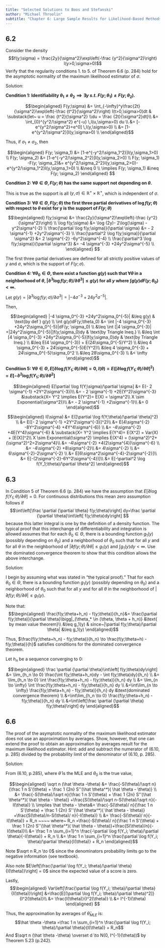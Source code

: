 ```yaml
---
title: "Selected Solutions to Boos and Stefanski"
author: "Michael Throolin"
subtitle: "Chapter 6: Large Sample Results for Likelihood-Based Methods"
---
```


## 6.2

Consider the density $$f(y;\sigma) = \frac{2y}{\sigma^2}\exp\left(-\frac {y^2}{\sigma^2}\right) I(y>0,\sigma>0)$$ Verify that the regularity conditions 1. to 5. of Theorem 6.6 (p. 284) hold for the asymptotic normality of the maximum likelihood estimator of $\sigma$.

Solution:

**Condition 1: Identifiability $\theta_1 \neq \theta_2 \implies \exists y  ~s.t.~ F(y;\theta_1) \neq F(y;\theta_2)$.**

$$\begin{aligned}
F(y;\sigma) &= \int_{-\infty}^y\frac{2t}{\sigma^2}\exp\left(-\frac {t^2}{\sigma^2}\right) I(t>0,\sigma>0)dt & \substack{let~ u = \frac {t^2}{\sigma^2} \\du = \frac {2t}{\sigma^2}dt}\\
&= \int_{0}^{y^2/\sigma^2} e^{-u} \,I(u,\sigma>0) du \\
&= [-e^{y^2/\sigma^2}+e^0]  \,I(y,\sigma>0) \\
&= [1-e^{y^2/\sigma^2}]I(y,\sigma>0) \\
\end{aligned}$$

Thus, if $\sigma_1 \neq \sigma_2$, then

$$\begin{aligned}
F(y; \sigma_1) &= [1-e^{-y^2/\sigma_1^2}]I(y,\sigma_1>0) \\
F(y; \sigma_2) &= [1-e^{-y^2/\sigma_2^2}]I(y,\sigma_2>0) \\
F(y; \sigma_1) -F(y; \sigma_2)&=  e^{y^2/\sigma_2^2}I(y,\sigma_2>0)-e^{y^2/\sigma_1^2}I(y,\sigma_1>0) \\
&\neq 0  \\
\implies F(y; \sigma_1) &\neq F(y; \sigma_2)
\end{aligned}
$$

**Condition 2: $\forall \theta \in \Theta, F(y;\theta)$ has the same support not depending on $\theta$.**

This is true as the support is all $(y, \sigma) \in \mathbb R^+ \times \mathbb R^+$, which is independent of $\sigma$.

**Condition 3: $\forall \theta \in \Theta, F(y;\theta)$ the first three partial derivatives of $\log f(y;\theta)$ with respect to $\theta$ exist for y is the support of $F(y;\theta)$**

$$\begin{aligned}
f(y;\sigma) &= \frac{2y}{\sigma^2}\exp\left(-\frac {y^2}{\sigma^2}\right) \\
\log f(y;\sigma) &= \log (2y)- 2\log(\sigma)  -y^2\sigma^{-2}  \\
\frac{\partial \log f(y;\sigma)}{\partial \sigma} &= - 2 \sigma^{-1} +2y^2\sigma^{-3} \\
\frac{\partial^2 \log f(y;\sigma)}{\partial \sigma^2} &= 2 \sigma^{-2} -6y^2\sigma^{-4} \\
\frac{\partial^3 \log f(y;\sigma)}{\partial \sigma^3} &= -4 \sigma^{-3} +24y^2\sigma^{-5} \\
\end{aligned}
$$

The first three partial derivatives are defined for all strictly positive values of $y$ and $\sigma$, which is the support of $F(y;\sigma)$.

**Condition 4: $\forall \theta_0 \in \Theta$, there exist a function $g(y)$ such that $\forall \theta$ in a neighborhood of $\theta$, $|\partial^3 \log f(y;\theta)/\partial \theta^3| \leq g(y)$ for all $y$ where $\int g(y)dF(y;\theta_0) < \infty$.**

Let $g(y)= |\partial^3 \log f(y;\sigma)/\partial \sigma^3| = |-4 \sigma^{-3} +24y^2\sigma^{-5}|$.

Then,

$$\begin{aligned}
|-4 \sigma_0^{-3} +24y^2\sigma_0^{-5}| &\leq g(y) & \text{by def } g(y) \\ 
\int g(y)dF(y;\theta_0) &= \int |-4 \sigma_0^{-3} +24y^2\sigma_0^{-5}|dF(y; \sigma_0) \\
&\leq \int [|4 \sigma_0^{-3}| +|24y^2\sigma_0^{-5}|]f(y;\sigma_0)dy & \text{by Triangle Ineq.} \\
&\leq \int [4 \sigma_0^{-3} +24y^2\sigma_0^{-5}]f(y;\sigma_0)dy & \text{by Triangle Ineq.} \\
&\leq E(4 \sigma_0^{-3}) + E(24\sigma_0^{-5}Y^2) \\
&\leq 4 \sigma_0^{-3} + 24\sigma_0^{-5}E(Y^2)\\
&\leq 4 \sigma_0^{-3} + 24\sigma_0^{-5}\sigma_0^2 \\
&\leq 28\sigma_0^{-3} \\
&< \infty
\end{aligned}$$

**Condition 5: $\forall \theta \in \Theta, E[\partial \log f(Y_1;\theta)/\partial \theta] = 0, I(\theta)=E([\partial \log f(Y_1;\theta)/\partial \theta]^2) = E[-\partial^2 \log f(Y_1;\theta)/\partial \theta^2]$**

$$\begin{aligned}
E[\partial \log f(Y;\sigma)/\partial \sigma] &= E(- 2 \sigma^{-1} +2Y^2\sigma^{-3})\\
&= - 2 \sigma^{-1} +2E(Y^2)\sigma^{-3} &\substack{X= Y^2 \implies E(Y^2)= E(X) = \sigma^2\\ X \sim Exponential(\sigma^2)}\\
&= - 2 \sigma^{-1} +2\sigma^{-1}\\
&= 0
\end{aligned}$$

$$\begin{aligned}
I(\sigma) &= E([\partial \log f(Y;\theta)/\partial \theta]^2) \\
&= E([- 2 \sigma^{-1} +2Y^2\sigma^{-3}]^2)\\
&= E(4\sigma^{-2} -8Y^2\sigma^{-4} +4Y^4\sigma^{-6}) \\
&= -4\sigma^{-2} +4E(Y^4)\sigma^{-6} & \substack{X= Y^2 \implies E(Y^4)= E(X^2) = Var(X) + [E(X)]^2\\ X \sim Exponential(\sigma^2) \implies E(X^4) = (\sigma^2)^2+(\sigma^2)^2=2\sigma^4}\\
&= -4\sigma^{-2} +4(2\sigma^{4})\sigma^{-6} \\
&= -4\sigma^{-2} +8\sigma^{-2}\\
&= 4\sigma^{-2} \\
&= 6\sigma^{-2}-2\sigma^{-2} \\
&= E[6\sigma^2\sigma^{-4}-2\sigma^{-2}]\\
&= E[-(2\sigma^{-2}-6Y^2\sigma^{-4})]\\
&= E[-\partial^2 \log f(Y_1;\theta)/\partial \theta^2]
\end{aligned}$$

\newpage

## 6.3

In Condition 5 of Theorem 6.6 (p. 284) we have the assumption that $E[\partial \log f(Y_1;\theta)/\partial \theta] = 0$. For continuous distributions this mean zero assumption follows if $$\int\left[\frac \partial {\partial \theta} f(y;\theta)\right] dy=\frac \partial {\partial \theta}\int\left[ f(y;\theta)dy\right] $$ because this latter integral is one by the definition of a density function. The typical proof that this interchange of differentiability and integration is allowed assumes that for each $\theta_0 \in \Theta$, there is a bounding function $g_1(y)$ (possibly depending on $\theta_0$) and a neighborhood of $\theta_0$ such that for all $y$ and for all $\theta$ in the neighborhood of $|\partial f(y;\theta)/\partial \theta| \leq g_1(y)$ and $\int g_1(y)dy < \infty$. Use the dominated convergence theorem to show that this condition allows the above interchange.

Solution:

I begin by assuming what was stated in "the typical proof)."  That for each $\theta_0 \in \Theta$, there is a bounding function $g_1(y)$ (possibly depending on $\theta_0$) and a neighborhood of $\theta_0$ such that for all $y$ and for all $\theta$ in the neighborhood of $|\partial f(y;\theta)/\partial \theta| \leq g_1(y)$.

Note that: 
$$\begin{aligned}
\frac{f(y;\theta+h_n) - f(y;\theta)}{h_n}&= \frac{\partial f(y;\theta)}{\partial \theta}\bigg|_{\theta_* \in (\theta, \theta + h_n)} &\text{ by mean value theorem}\\
&\leq g_1(y) & since~|\partial f(y;\theta)/\partial \theta| &\leq g_1(y)
\end{aligned}$$

Thus, $\frac{f(y;\theta+h_n) - f(y;\theta)}{h_n} \to \frac{f(y;\theta+h) - f(y;\theta)}{h}$ satisfies conditions for the dominated convergence theorem.

Let $h_n$ be a sequence converging to 0:

$$\begin{aligned}
\frac \partial {\partial \theta}\int\left[ f(y;\theta)dy\right]
&= \lim_{h_n \to 0} \frac{\int f(y;\theta+h_n)dy - \int f(y;\theta)dy}{h_n} \\
&= \lim_{h_n \to 0} \int \frac{f(y;\theta+h_n) - f(y;\theta)}{h_n} dy \\
&= \lim_{n \to \infty} \int \frac{f(y;\theta+h_n) - f(y;\theta)}{h_n} dy \\
&=\int\lim_{n \to \infty}  \frac{f(y;\theta+h_n) - f(y;\theta)}{h_n} dy &\text{dominated convergence theorem} \\ 
&=\int\lim_{h_n \to 0}  \frac{f(y;\theta+h_n) - f(y;\theta)}{h_n} dy \\
&=\int\left[\frac \partial {\partial \theta} f(y;\theta)\right] dy
\end{aligned}$$


\newpage

## 6.6

The proof of the asymptotic normality of the maximum likelihood estimator does not use an approximation by averages. Show, however, that one can extend the proof to obtain an approximation by averages result for the maximum likelihood estimator. Hint: add and subtract the numerator of (6.10, p. 285) divided by the probability limit of the denominator of (6.10, p. 285).

Solution:

From (6.10, p.285), where $\hat \theta$ is the MLE and $\theta_0$ is the true value,

$$\begin{aligned}
\sqrt n (\hat \theta -\theta) &= \frac{-S(\theta)/\sqrt n}{\frac 1 n S'(\theta) + \frac 1 {2n} S''(\hat \theta^*)( \hat \theta - \theta)} \\
&= \frac{-S(\theta)/\sqrt n}{\frac 1 n S'(\theta) + \frac 1 {2n} S''(\hat \theta^*)( \hat \theta - \theta)} +\frac{S(\theta)/\sqrt n-S(\theta)/\sqrt n}{-I(\theta)} \\
\implies \hat \theta - \theta&= \frac{-S(\theta)/ n}{\frac 1 n S'(\theta) + \frac 1 {2n} S''(\hat \theta^*)( \hat \theta - \theta)} +\frac{S(\theta)/n-S(\theta)/ n}{-I(\theta)} \\
&= \frac{-S(\theta)/ n}{-I(\theta)} + R_n ~~~~ where~ R_n =\frac{-S(\theta)/ n}{\frac 1 n S'(\theta) + \frac 1 {2n} S''(\hat \theta^*)( \hat \theta - \theta)}+\frac{S(\theta)/n}{-I(\theta)}\\
&= \frac 1 n \sum_{i=1}^n \frac{-\partial \log f(Y_i; \theta)/\partial \theta}{-I(\theta)} + R_n \\
&= \frac 1 n \sum_{i=1}^n \frac{\partial \log f(Y_i; \theta)/\partial \theta}{I(\theta)} + R_n
\end{aligned}$$

Note $\sqrt n R_n \to 0$ since the denominators probability limits go to the negative information (see textbook).

Also note $E\left[\frac{\partial \log f(Y_i; \theta)/\partial \theta}{I(\theta)}\right] = 0$ since the expected value of a score is zero.

Lastly,
$$\begin{aligned}
Var\left[\frac{\partial \log f(Y_i; \theta)/\partial \theta}{I(\theta)}\right]
&=\frac{E[(\partial \log f(Y_i; \theta)/\partial \theta)^2]}{I^2(\theta)}\\
&= \frac{I(\theta)}{I^2(\theta)} \\
&= I^{-1}(\theta)
\end{aligned}
$$

Thus, the approximation by averages of $\hat \theta_{MLE}$ is:
$$\hat \theta -\theta =\frac 1 n \sum_{i=1}^n \frac{\partial \log f(Y_i; \theta)/\partial \theta}{I(\theta)} + R_n$$
And $\sqrt n (\hat \theta -\theta) \overset d \to N(0, I^{-1}(\theta))$ by Theorem 5.23 (p.242).




